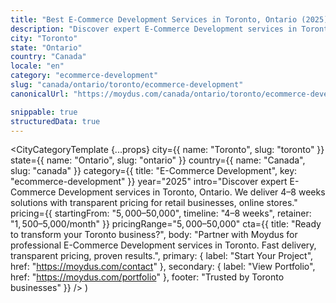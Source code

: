 ```yaml
---
title: "Best E-Commerce Development Services in Toronto, Ontario (2025)"
description: "Discover expert E-Commerce Development services in Toronto, Ontario. 4–8 weeks delivery, $5,000–$50,000 investment. Local market expertise + modern solutions."
city: "Toronto"
state: "Ontario"
country: "Canada"
locale: "en"
category: "ecommerce-development"
slug: "canada/ontario/toronto/ecommerce-development"
canonicalUrl: "https://moydus.com/canada/ontario/toronto/ecommerce-development"

snippable: true
structuredData: true
---
```



  <CityCategoryTemplate
    {...props}
    city={{ name: "Toronto", slug: "toronto" }}
    state={{ name: "Ontario", slug: "ontario" }}
    country={{ name: "Canada", slug: "canada" }}
    category={{ title: "E-Commerce Development", key: "ecommerce-development" }}
    year="2025"
    intro="Discover expert E-Commerce Development services in Toronto, Ontario. We deliver 4–8 weeks solutions with transparent pricing for retail businesses, online stores."
    pricing={{
      startingFrom: "$5,000–$50,000",
      timeline: "4–8 weeks",
      retainer: "$1,500–$5,000/month"
    }}
    pricingRange="$5,000–$50,000"
    cta={{
      title: "Ready to transform your Toronto business?",
      body: "Partner with Moydus for professional E-Commerce Development services in Toronto. Fast delivery, transparent pricing, proven results.",
      primary: { label: "Start Your Project", href: "https://moydus.com/contact" },
      secondary: { label: "View Portfolio", href: "https://moydus.com/portfolio" },
      footer: "Trusted by Toronto businesses"
    }}
  />
)
